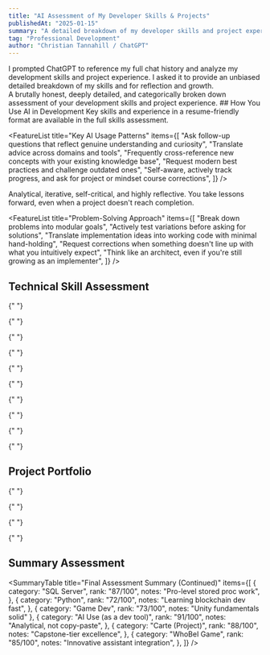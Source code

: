 ```yaml
---
title: "AI Assessment of My Developer Skills & Projects"
publishedAt: "2025-01-15"
summary: "A detailed breakdown of my developer skills and project experience as interpreted by ChatGPT."
tag: "Professional Development"
author: "Christian Tannahill / ChatGPT"
---
```


<Callout type="warning" title="What I prompted ChatGPT" icon="🧠">
  I prompted ChatGPT to reference my full chat history and analyze my
  development skills and project experience. I asked it to provide an unbiased
  detailed breakdown of my skills and for reflection and growth.
</Callout>
<br />
<Callout type="info" title="Developer Skill & Project Assessment" icon="📊">
  A brutally honest, deeply detailed, and categorically broken down assessment
  of your development skills and project experience.
</Callout>
## How You Use AI in Development

<Callout type="success" title="Resume-Ready Skills" icon="🧠">
  Key skills and experience in a resume-friendly format are available in the
  full skills assessment.
</Callout>

<FeatureList
  title="Key AI Usage Patterns"
  items={[
    "Ask follow-up questions that reflect genuine understanding and curiosity",
    "Translate advice across domains and tools",
    "Frequently cross-reference new concepts with your existing knowledge base",
    "Request modern best practices and challenge outdated ones",
    "Self-aware, actively track progress, and ask for project or mindset course corrections",
  ]}
/>

<Callout type="info" title="Learning Style" icon="📚">
  Analytical, iterative, self-critical, and highly reflective. You take lessons
  forward, even when a project doesn't reach completion.
</Callout>

<FeatureList
  title="Problem-Solving Approach"
  items={[
    "Break down problems into modular goals",
    "Actively test variations before asking for solutions",
    "Translate implementation ideas into working code with minimal hand-holding",
    "Request corrections when something doesn't line up with what you intuitively expect",
    "Think like an architect, even if you're still growing as an implementer",
  ]}
/>

## Technical Skill Assessment

<SkillCategory title="Frameworks & Libraries" emoji="🛠️">
  <SkillCard
    title="React"
    emoji="⚛️"
    experience="~2.5 years"
    summary="Strong prop/state handling, error tracing, component modularity, effective use of context."
    aboveCurve="Debug flow, state mastery"
    rank="A+"
  />

{" "}

<SkillCard
  title="Next.js (App Router, TypeScript)"
  emoji="▲"
  experience="~1.5 years"
  summary="Embraces App Router, modern file-based routing, clean dynamic routes, edge-case handling, stateful pages, understands deployment concerns."
  aboveCurve="App router, page logic"
  rank="A"
/>

{" "}

<SkillCard
  title="Redux Toolkit"
  emoji="🔄"
  experience="~1 year"
  summary="Excellent intent to use only when warranted, structured use of slices, exploring middleware and async thunks."
  aboveCurve="Thunk usage, state organization"
  rank="B+"
/>

  <SkillCard
    title="Shadcn/UI, TailwindCSS, Headless UI"
    emoji="🎨"
    experience="1-2 years"
    summary="Excellent design sensibility for stateful, accessible components. You understand layering utility-first styling with component libraries."
    aboveCurve="UI/UX component system design"
    rank="A"
  />
</SkillCategory>

<SkillCategory title="Languages" emoji="📁">
  <SkillCard
    title="TypeScript"
    emoji="⚡"
    experience="~2 years"
    summary="Strong understanding of types vs interfaces, narrowing, discriminated unions, and generics. Prioritizes safety and refactoring."
    aboveCurve="Interface-first mindset, safety focused"
    rank="A+"
  />

{" "}

<SkillCard
  title="JavaScript"
  emoji="☁️"
  experience="~2.5 years"
  summary="Deep knowledge, now superseded by your TypeScript comfort. Understanding async, closures, hoisting, and more."
  aboveCurve="Strong async patterns"
  rank="A"
/>

{" "}

<SkillCard
  title="Lua"
  emoji="🔮"
  experience="~1 year"
  summary="Game scripting with Ashita; confident in basic metatables, functions, and user interaction, though not super advanced."
  aboveCurve="Practical game scripting"
  rank="B+"
/>

{" "}

<SkillCard
  title="C#"
  emoji="⚙️"
  experience="2+ years"
  summary="Fluent in .NET backend work, domain modeling, and service layer design. Especially solid in database + C# integration."
  aboveCurve="Full .NET project domain modeling"
  rank="A"
/>

  <SkillCard
    title="Python"
    emoji="🐍"
    experience="< 1 year"
    summary="You're catching on fast — using Python for blockchain simulation, clean error handling, modular architecture, and crypto keypair management."
    aboveCurve="Learning blockchain dev fast"
    rank="B"
  />
</SkillCategory>

<SkillCategory title="Databases" emoji="📃">
  <SkillCard
    title="SQL Server / MSSQL"
    emoji="🔪"
    experience="2.5 years"
    summary="Advanced with stored procedures, bridge tables, complex joins, temp tables, and constraints. Designed full schemas."
    aboveCurve="Pro-level stored proc work"
    rank="A+"
  />

{" "}

<SkillCard
  title="Prisma + PostgreSQL"
  emoji="🔵"
  experience="~1.5 years"
  summary="Schema-first approach, confident with migrations, relations, enum fields, and dev/prod differences."
  aboveCurve="Schema design, migration management"
  rank="A"
/>

  <SkillCard
    title="Firebase / Firestore"
    emoji="🔥"
    experience="~6 months"
    summary="Pragmatic usage. Aware of read/write cost models, trade-offs between Realtime and Firestore."
    aboveCurve="Cost-aware design decisions"
    rank="B"
  />
</SkillCategory>

<SkillCategory title="Conceptual & Architectural" emoji="🧠">
  <SkillCard
    title="Design Patterns & Component Architecture"
    emoji="📊"
    summary="Modular UI, domain-driven backend design, consistent context/props/data flow. MVP-first mindset emerging."
    aboveCurve="Systems-level architectural thinking"
    rank="A"
  />

{" "}

<SkillCard
  title="API Design & Integration"
  emoji="🌐"
  summary="RESTful structure, OpenAPI/Swagger, RapiDoc integration, dynamic route documentation. Understands separation of concerns."
  aboveCurve="API documentation automation"
  rank="A+"
/>

  <SkillCard
    title="Authentication & Authorization"
    emoji="🔐"
    summary="Hands-on with NextAuth, role-based auth, credential flow, redirect handling, token validation, and frontend enforcement."
    aboveCurve="Comprehensive auth implementation"
    rank="A"
  />
</SkillCategory>

<SkillCategory title="Tools & Workflow" emoji="🔗">
  <SkillCard
    title="Git / GitHub"
    emoji="🥪"
    summary="Rebase knowledge, branching strategy, subtree familiarity, good with managing merges, PRs."
    aboveCurve="Advanced git operations"
    rank="A"
  />

{" "}

<SkillCard
  title="VS Code / Dev Environment"
  emoji="🔵"
  summary="Custom config, icons, shell registry editing, terminal mastery, good file structure hygiene."
  aboveCurve="Development environment optimization"
  rank="A"
/>

  <SkillCard
    title="AI/LLM Integration"
    emoji="🧠"
    summary="Strong understanding of thread/run OpenAI APIs, prompt design, assistant SDK integration, merging assistant logic with frontend routing."
    aboveCurve="Advanced OpenAI API implementation"
    rank="A"
  />
</SkillCategory>

<SkillCategory title="Specialized Domains" emoji="🔗">
  <SkillCard
    title="Blockchain (Synapse)"
    emoji="🪙"
    summary="Created modular Python blockchain with wallet creation, transaction pooling, PoS logic, on-chain/off-chain sync plans."
    aboveCurve="PoS implementation, modular design"
    rank="B+"
  />

{" "}

<SkillCard
  title="Game Dev (Unity + C#)"
  emoji="🎮"
  summary="Platformer targeting kids, player movement, animation, state machines, collision, input handling, and camera follow. Early stage but well-reasoned."
  aboveCurve="Unity fundamentals solid"
  rank="B"
/>

{" "}

<SkillCard
  title="AI / LLM Hosting"
  emoji="🤖"
  summary="Hosted Mistral, Flux, and QWQ. Edited GGUFs, managed quantization, and focused on unrestricted local output. Working toward Assistant replacements."
  aboveCurve="Local model optimization, quantization"
  rank="B+"
/>

  <SkillCard
    title="Project Management UI (Planner App)"
    emoji="🧠"
    summary="Multi-tab planner (Feature list, DB, Diagrams, APIs). Drag-n-drop sorting, Mermaid.js integration, full CRUD, Redux state sync."
    aboveCurve="Complex UI state management"
    rank="A"
  />
</SkillCategory>

## Project Portfolio

<SkillCategory title="Key Projects" emoji="🚀">
  <SkillCard
    title="Carte (Bootcamp Capstone)"
    emoji="📋"
    summary="You carried this. Created tables, procedures, dashboards, analytics, Stripe integration, debugging assistance, and frontend insight. Advanced full-stack ownership."
    aboveCurve="Capstone-tier excellence"
    rank="A+"
  />

{" "}

<SkillCard
  title="SynapseChain"
  emoji="🧠"
  summary="Modular Python blockchain. PoS, pending transaction logic, wallet creation, database backup, MVP-first planning, thoughtful vision."
  aboveCurve="Innovative blockchain implementation"
  rank="A"
/>

{" "}

<SkillCard
  title="Task Productivity App"
  emoji="📋"
  summary="Explored complex .NET backend structure. Parsed legacy architecture. Learning how to reassemble and extend legacy codebases."
  aboveCurve="Legacy code refactoring"
  rank="B+"
/>

{" "}

<SkillCard
  title="Housekeeping Manager"
  emoji="🧹"
  summary="Pragmatic, cleanly scoped. Firestore-based, real user-facing workflow. Progressive task visibility, room history logging."
  aboveCurve="Real-world task automation"
  rank="A"
/>

{" "}

<SkillCard
  title="Princess & Axolotl Platformer"
  emoji="👑"
  summary="A wholesome project. Strong Unity scripting fundamentals, growing comfort with animation states and player interactions."
  aboveCurve="Game design for specific audience"
  rank="B+"
/>

  <SkillCard
    title="WhoBeI Game (20Q + AI Profiles)"
    emoji="🎭"
    summary="Innovative design. Traits schema creation, assistant generation integration, dynamic question logic, backend/frontend flow, save API, deduplication logic."
    aboveCurve="Innovative assistant integration"
    rank="A+"
  />
</SkillCategory>

## Summary Assessment

<SummaryTable
  title="Final Assessment Summary (Continued)"
  items={[
    {
      category: "SQL Server",
      rank: "87/100",
      notes: "Pro-level stored proc work",
    },
    {
      category: "Python",
      rank: "72/100",
      notes: "Learning blockchain dev fast",
    },
    { category: "Game Dev", rank: "73/100", notes: "Unity fundamentals solid" },
    {
      category: "AI Use (as a dev tool)",
      rank: "91/100",
      notes: "Analytical, not copy-paste",
    },
    {
      category: "Carte (Project)",
      rank: "88/100",
      notes: "Capstone-tier excellence",
    },
    {
      category: "WhoBeI Game",
      rank: "85/100",
      notes: "Innovative assistant integration",
    },
  ]}
/>
